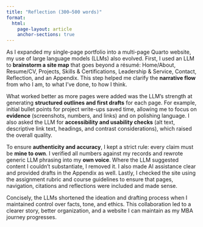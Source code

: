 ```yaml
---
title: "Reflection (300–500 words)"
format:
  html:
    page-layout: article
    anchor-sections: true
---
```

As I expanded my single-page portfolio into a multi-page Quarto website, my use of large language models (LLMs) also evolved. First, I used an LLM to **brainstorm a site map** that goes beyond a résumé: Home/About, Resume/CV, Projects, Skills & Certifications, Leadership & Service, Contact, Reflection, and an Appendix. This step helped me clarify the **narrative flow** from who I am, to what I’ve done, to how I think.

What worked better as more pages were added was the LLM’s strength at generating **structured outlines and first drafts** for each page. For example, initial bullet points for project write-ups saved time, allowing me to focus on **evidence** (screenshots, numbers, and links) and on polishing language. I also asked the LLM for **accessibility and usability checks** (alt text, descriptive link text, headings, and contrast considerations), which raised the overall quality.

To ensure **authenticity and accuracy**, I kept a strict rule: every claim must be **mine to own**. I verified all numbers against my records and rewrote generic LLM phrasing into my **own voice**. Where the LLM suggested content I couldn’t substantiate, I removed it. I also made AI assistance clear and provided drafts in the Appendix as well. Lastly, I checked the site using the assignment rubric and course guidelines to ensure that pages, navigation, citations and reflections were included and made sense.

Concisely, the LLMs shortened the ideation and drafting process when I maintained control over facts, tone, and ethics. This collaboration led to a clearer story, better organization, and a website I can maintain as my MBA journey progresses.

